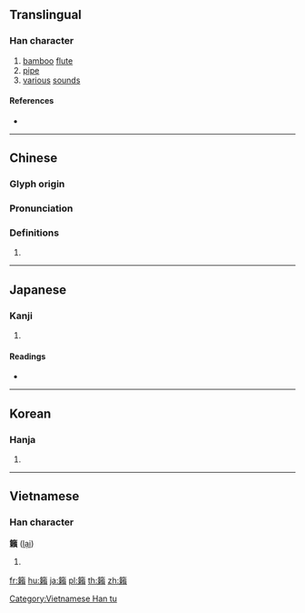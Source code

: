{{character info/new}}
{{also|籁}}
==Translingual==

===Han character===
{{Han char|rn=118|rad=竹|as=16|sn=22|four=88986|canj=HDLC|ids=⿱[[竹|⺮]][[賴]]}}

# [[bamboo]] [[flute]]
# [[pipe]]
# [[various]] [[sound]]s

====References====
* {{Han ref|kx=0904.440|dkj=26751|dj=1329.320|hdz=53029.190|uh=7C5F|ud=31839|bh=C5A3|bd=50595}}

----

==Chinese==
{{zh-forms|s=籁}}

===Glyph origin===
{{Han etym}}

===Pronunciation===
{{zh-pron
|m=lài
|c=laai6
|mc=y
|oc=y
|ma=
|cat=n
}}

===Definitions===
{{zh-hanzi}}

# {{rfdef|lang=zh}}

----

==Japanese==

===Kanji===
{{ja-kanji|grade=|rs=竹16}}

# {{defn|lang=ja|sort=竹16}}

====Readings====
* {{ja-readings|on=[[らい]] (rai)|kun=[[ふえ]] (fue)|nanori=}}

----

==Korean==

===Hanja===
{{ko-hanja|hangeul=[[뢰]]>[[뇌]]|eumhun=|rv=roe>noe|mr=roe>noe|y=loy>noy}}

# {{defn|lang=ko|sort=竹16}}

----

==Vietnamese==

===Han character===
'''籟''' ([[lại]])

# {{defn|vi|sort=竹16}}

[[Category:Vietnamese Han tu]]

[[fr:籟]]
[[hu:籟]]
[[ja:籟]]
[[pl:籟]]
[[th:籟]]
[[zh:籟]]